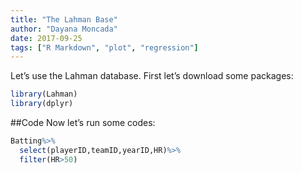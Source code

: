 ```yaml
---
title: "The Lahman Base"
author: "Dayana Moncada"
date: 2017-09-25
tags: ["R Markdown", "plot", "regression"]
---
```


Let's use the Lahman database. First let's download some packages:
```r
library(Lahman)
library(dplyr)
```

##Code
Now let's run some codes:

```r
Batting%>%
  select(playerID,teamID,yearID,HR)%>%
  filter(HR>50)
```

